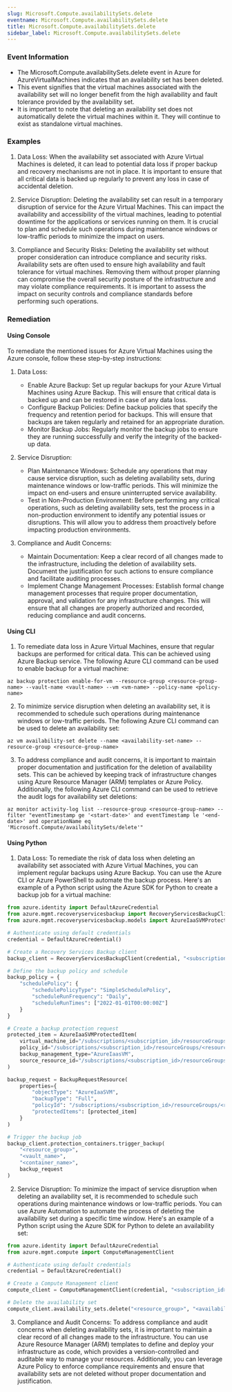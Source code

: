 ```yaml
--- 
slug: Microsoft.Compute.availabilitySets.delete
eventname: Microsoft.Compute.availabilitySets.delete
title: Microsoft.Compute.availabilitySets.delete
sidebar_label: Microsoft.Compute.availabilitySets.delete
---
```

                       
### Event Information

- The Microsoft.Compute.availabilitySets.delete event in Azure for AzureVirtualMachines indicates that an availability set has been deleted.
- This event signifies that the virtual machines associated with the availability set will no longer benefit from the high availability and fault tolerance provided by the availability set.
- It is important to note that deleting an availability set does not automatically delete the virtual machines within it. They will continue to exist as standalone virtual machines.


### Examples

1. Data Loss: When the availability set associated with Azure Virtual Machines is deleted, it can lead to potential data loss if proper backup and recovery mechanisms are not in place. It is important to ensure that all critical data is backed up regularly to prevent any loss in case of accidental deletion.

2. Service Disruption: Deleting the availability set can result in a temporary disruption of service for the Azure Virtual Machines. This can impact the availability and accessibility of the virtual machines, leading to potential downtime for the applications or services running on them. It is crucial to plan and schedule such operations during maintenance windows or low-traffic periods to minimize the impact on users.

3. Compliance and Security Risks: Deleting the availability set without proper consideration can introduce compliance and security risks. Availability sets are often used to ensure high availability and fault tolerance for virtual machines. Removing them without proper planning can compromise the overall security posture of the infrastructure and may violate compliance requirements. It is important to assess the impact on security controls and compliance standards before performing such operations.

### Remediation

#### Using Console

To remediate the mentioned issues for Azure Virtual Machines using the Azure console, follow these step-by-step instructions:

1. Data Loss:
   - Enable Azure Backup: Set up regular backups for your Azure Virtual Machines using Azure Backup. This will ensure that critical data is backed up and can be restored in case of any data loss.
   - Configure Backup Policies: Define backup policies that specify the frequency and retention period for backups. This will ensure that backups are taken regularly and retained for an appropriate duration.
   - Monitor Backup Jobs: Regularly monitor the backup jobs to ensure they are running successfully and verify the integrity of the backed-up data.

2. Service Disruption:
   - Plan Maintenance Windows: Schedule any operations that may cause service disruption, such as deleting availability sets, during maintenance windows or low-traffic periods. This will minimize the impact on end-users and ensure uninterrupted service availability.
   - Test in Non-Production Environment: Before performing any critical operations, such as deleting availability sets, test the process in a non-production environment to identify any potential issues or disruptions. This will allow you to address them proactively before impacting production environments.

3. Compliance and Audit Concerns:
   - Maintain Documentation: Keep a clear record of all changes made to the infrastructure, including the deletion of availability sets. Document the justification for such actions to ensure compliance and facilitate auditing processes.
   - Implement Change Management Processes: Establish formal change management processes that require proper documentation, approval, and validation for any infrastructure changes. This will ensure that all changes are properly authorized and recorded, reducing compliance and audit concerns.

#### Using CLI

1. To remediate data loss in Azure Virtual Machines, ensure that regular backups are performed for critical data. This can be achieved using Azure Backup service. The following Azure CLI command can be used to enable backup for a virtual machine:

```
az backup protection enable-for-vm --resource-group <resource-group-name> --vault-name <vault-name> --vm <vm-name> --policy-name <policy-name>
```

2. To minimize service disruption when deleting an availability set, it is recommended to schedule such operations during maintenance windows or low-traffic periods. The following Azure CLI command can be used to delete an availability set:

```
az vm availability-set delete --name <availability-set-name> --resource-group <resource-group-name>
```

3. To address compliance and audit concerns, it is important to maintain proper documentation and justification for the deletion of availability sets. This can be achieved by keeping track of infrastructure changes using Azure Resource Manager (ARM) templates or Azure Policy. Additionally, the following Azure CLI command can be used to retrieve the audit logs for availability set deletions:

```
az monitor activity-log list --resource-group <resource-group-name> --filter "eventTimestamp ge '<start-date>' and eventTimestamp le '<end-date>' and operationName eq 'Microsoft.Compute/availabilitySets/delete'"
```

#### Using Python

1. Data Loss: To remediate the risk of data loss when deleting an availability set associated with Azure Virtual Machines, you can implement regular backups using Azure Backup. You can use the Azure CLI or Azure PowerShell to automate the backup process. Here's an example of a Python script using the Azure SDK for Python to create a backup job for a virtual machine:

```python
from azure.identity import DefaultAzureCredential
from azure.mgmt.recoveryservicesbackup import RecoveryServicesBackupClient
from azure.mgmt.recoveryservicesbackup.models import AzureIaaSVMProtectedItem, BackupRequestResource

# Authenticate using default credentials
credential = DefaultAzureCredential()

# Create a Recovery Services Backup client
backup_client = RecoveryServicesBackupClient(credential, "<subscription_id>")

# Define the backup policy and schedule
backup_policy = {
    "schedulePolicy": {
        "schedulePolicyType": "SimpleSchedulePolicy",
        "scheduleRunFrequency": "Daily",
        "scheduleRunTimes": ["2022-01-01T00:00:00Z"]
    }
}

# Create a backup protection request
protected_item = AzureIaaSVMProtectedItem(
    virtual_machine_id="/subscriptions/<subscription_id>/resourceGroups/<resource_group>/providers/Microsoft.Compute/virtualMachines/<vm_name>",
    policy_id="/subscriptions/<subscription_id>/resourceGroups/<resource_group>/providers/Microsoft.RecoveryServices/vaults/<vault_name>/backupPolicies/<policy_name>",
    backup_management_type="AzureIaasVM",
    source_resource_id="/subscriptions/<subscription_id>/resourceGroups/<resource_group>/providers/Microsoft.Compute/virtualMachines/<vm_name>"
)

backup_request = BackupRequestResource(
    properties={
        "objectType": "AzureIaaSVM",
        "backupType": "Full",
        "policyId": "/subscriptions/<subscription_id>/resourceGroups/<resource_group>/providers/Microsoft.RecoveryServices/vaults/<vault_name>/backupPolicies/<policy_name>",
        "protectedItems": [protected_item]
    }
)

# Trigger the backup job
backup_client.protection_containers.trigger_backup(
    "<resource_group>",
    "<vault_name>",
    "<container_name>",
    backup_request
)
```

2. Service Disruption: To minimize the impact of service disruption when deleting an availability set, it is recommended to schedule such operations during maintenance windows or low-traffic periods. You can use Azure Automation to automate the process of deleting the availability set during a specific time window. Here's an example of a Python script using the Azure SDK for Python to delete an availability set:

```python
from azure.identity import DefaultAzureCredential
from azure.mgmt.compute import ComputeManagementClient

# Authenticate using default credentials
credential = DefaultAzureCredential()

# Create a Compute Management client
compute_client = ComputeManagementClient(credential, "<subscription_id>")

# Delete the availability set
compute_client.availability_sets.delete("<resource_group>", "<availability_set_name>")
```

3. Compliance and Audit Concerns: To address compliance and audit concerns when deleting availability sets, it is important to maintain a clear record of all changes made to the infrastructure. You can use Azure Resource Manager (ARM) templates to define and deploy your infrastructure as code, which provides a version-controlled and auditable way to manage your resources. Additionally, you can leverage Azure Policy to enforce compliance requirements and ensure that availability sets are not deleted without proper documentation and justification.


 